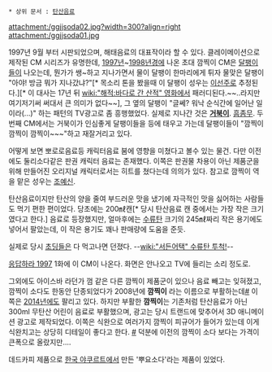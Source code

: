  * 상위 문서 : [[탄산음료]]

attachment:/ggjjsoda02.jpg?width=300?align=right attachment:/ggjjsoda01.jpg

{{{#!html
<iframe width="420" height="315" src="//www.youtube.com/embed/sIY0WHoko5w" frameborder="0" allowfullscreen></iframe>
}}}

1997년 9월 부터 시판되었으며, 해태음료의 대표작이라 할 수 있다. 클레이메이션으로 제작된 CM 시리즈가 유명한데, [[1997년]]~[[1998년]]경에 나온 초대 깜찍이 CM은 [[달팽이]]들이 나오는데, 뭔가가 쌩~하고 지나가면서 물이 달팽이 한마리에게 튀자 물맞은 달팽이 "아야! 방금 뭐가 지나갔냐?"[* 목소리 톤을 봤을때 이 달팽이 성우는 [[이선주]]로 추정된다.][* 이 대사는 17년 뒤 [[wiki:"해적:바다로 간 산적" 영화]]에서 패러디된다.~~..라지만 여기저기써 써대서 큰 의미가 없다~~], 그 옆의 달팽이 "글쎄? 워낙 순식간에 일어난 일이라(...)" 하는 패턴의 TV광고로 좀 흥행했었다. 실제로 지나간 것은 '''[[거북이]]'''. [[흠좀무]].  두번째 CM에서는 거북이가 인심좋게 달팽이들을 등에 태우고 가는데 달팽이들이 "깜찍이 깜찍이 깜찍이~~~"하고 재잘거리고 있다.

어떻게 보면 뽀로로음료등 캐릭터음료 붐에 영향을 미쳤다고 볼수 있는 물건. 다만 이전에도 둘리소다같은 판권 캐릭터 음료는 존재했다. 이쪽은 판권물 차용이 아닌 제품군을 위해 만들어진 오리지널 캐릭터로서는 히트를 쳤다는데 의의가 있다.
참고로 깜찍이 역을 맡은 성우는 [[조예신]].

탄산음료이지만 탄산의 양을 줄여 부드러운 맛을 냈기에 자극적인 맛을 싫어하는 사람들도 먹기 편한 편이었다. 당초에는 200㎖캔[* 당시 탄산음료 캔 중에서는 가장 작은 크기였다고 한다.] 음료로 등장했지만, 얼마후에는 [[수류탄]] 크기의 245㎖짜리 작은 용기에도 넣어서 팔았는데, 이 작은 용기도 꽤나 판매량에 도움을 준듯.

실제로 당시 [[초딩]]들은 다 먹고나면 던졌다. --[[wiki:"서든어택" 수류탄 투척!]]--

[[응답하라 1997]] 1화에 이 CM이 나온다. 화면은 안나오고 TV에 들리는 소리 정도로.

그외에도 아이스바 라던가 껌 같은 다른 깜찍이 제품군이 있으나 음료 빼고는 잊혀졌고, 깜찍이 소다도 한동안 단종되었다가 2008년에 '''깜찍이''' 라는 이름으로 부활하는데[http://www.foodbank.co.kr/news/view.php?No=525&cat_name=cat_name&secIndex=11562&page=32&section=001004&back=H #] 이쪽은 [[2014년]]에도 팔리고 있다. 
하지만 부활한 '''깜찍이'''는 기존처럼 탄산음료가 아닌 300ml 무탄산 어린이 음료로 부활했으며, 광고는 당시 트랜드에 맞추어서 3D 애니메이션 광고로 제작되었다.
이쪽은 식완으로 여러가지 깜찍이 피규어가 들어가 있는데 이게 식완치고는 상당히 디테일이 좋다고 한다. [http://blog.naver.com/hop09222/220067983844 #] 덕분에 이전의 깜찍이 소다 보다는 가격이 큰폭으로 올랐지만....

데드카피 제품으로 [[한국 야쿠르트]]에서 만든 '뿌요소다'라는 제품이 있었다.
